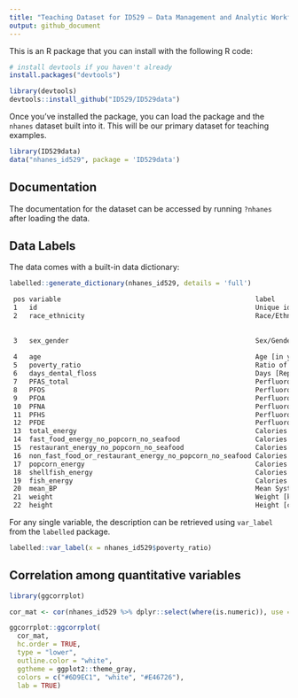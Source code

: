 ```yaml
---
title: "Teaching Dataset for ID529 — Data Management and Analytic Workflows in R  <a href='https://id529.github.io'><img src='https://raw.githubusercontent.com/ID529/lectures/main/graphics/id529-sticker.png' align='right' height='139' /></a>"
output: github_document
---
```


This is an R package that you can install with the following R code: 

```r
# install devtools if you haven't already
install.packages("devtools")

library(devtools)
devtools::install_github("ID529/ID529data")
```

Once you've installed the package, you can load the package and the `nhanes`
dataset built into it. This will be our primary dataset for teaching examples.

```r
library(ID529data)
data("nhanes_id529", package = 'ID529data')
```

## Documentation

The documentation for the dataset can be accessed by running `?nhanes` after
loading the data.

## Data Labels

The data comes with a built-in data dictionary:

```r
labelled::generate_dictionary(nhanes_id529, details = 'full')
```

```txt
 pos variable                                                 label                                                                                                                                                                col_type values                                    
 1   id                                                       Unique identifier for individuals in NHANES                                                                                                                          chr      range: 73568 - 83726                      
 2   race_ethnicity                                           Race/Ethnicity                                                                                                                                                       fct      Non-Hispanic White                        
                                                                                                                                                                                                                                            Non-Hispanic Black                        
                                                                                                                                                                                                                                            Hispanic                                  
 3   sex_gender                                               Sex/Gender [as binary]                                                                                                                                               fct      Male                                      
                                                                                                                                                                                                                                            Female                                    
 4   age                                                      Age [in years] at screening                                                                                                                                          int      range: 12 - 80                            
 5   poverty_ratio                                            Ratio of Household Income to US Federal Poverty Line. The value was not computed if the respondent only reported income as < $20,000 or ≥ $20,000. If family income~ dbl      range: 0 - 5                              
 6   days_dental_floss                                        Days [Reported] Respondents Floss per Week [days/week]                                                                                                               int      range: 0 - 7                              
 7   PFAS_total                                               Perfluoroalkyl and Polyfluoroalkyl Substances [ng/mL]                                                                                                                dbl      range: 0.49 - 1423.1                      
 8   PFOS                                                     Perfluorooctane Sulfonate [ng/mL]                                                                                                                                    dbl      range: 0.14 - 1403                        
 9   PFOA                                                     Perfluorooctanoic Acid [ng/mL]                                                                                                                                       dbl      range: 0.14 - 85.27                       
 10  PFNA                                                     Perfluorononanoic Acid [ng/mL]                                                                                                                                       dbl      range: 0.07 - 16.3                        
 11  PFHS                                                     Perfluorohexane Sulfonate [ng/mL]                                                                                                                                    dbl      range: 0.07 - 33.9                        
 12  PFDE                                                     Perfluorodecanoic Acid [ng/mL]                                                                                                                                       dbl      range: 0.07 - 51.3                        
 13  total_energy                                             Calories in Daily Dietary Intake [reported] [kCal]                                                                                                                   int      range: 130 - 12108                        
 14  fast_food_energy_no_popcorn_no_seafood                   Calories from fast food excluding popcorn and seafood in daily dietary recall [kCal]                                                                                 int      range: 0 - 7539                           
 15  restaurant_energy_no_popcorn_no_seafood                  Calories from food at restaurants excluding popcorn and seafood in daily dietary recall [kCal]                                                                       int      range: 0 - 3424                           
 16  non_fast_food_or_restaurant_energy_no_popcorn_no_seafood Calories from food that is not from fast food or restaurants excluding popcorn and seafood in dietary recall [kCal]                                                  int      range: 0 - 10765                          
 17  popcorn_energy                                           Calories from popcorn in dietary recall [kCal]                                                                                                                       int      range: 0 - 852                            
 18  shellfish_energy                                         Calories from shellfish in dietary recall [kCal]                                                                                                                     int      range: 0 - 1039                           
 19  fish_energy                                              Calories from fish in dietary recall [kCal]                                                                                                                          int      range: 0 - 1518                           
 20  mean_BP                                                  Mean Systolic Blood Pressure [mm Hg]                                                                                                                                 dbl      range: 83.3333333333333 - 216.666666666667
 21  weight                                                   Weight [kg]                                                                                                                                                          dbl      range: 29.8 - 173.7                       
 22  height                                                   Height [cm]                                                                                                                                                          dbl      range: 135.4 - 197                        
```

For any single variable, the description can be retrieved using `var_label` from the `labelled` package. 

```r
labelled::var_label(x = nhanes_id529$poverty_ratio)
```

## Correlation among quantitative variables

```r
library(ggcorrplot)

cor_mat <- cor(nhanes_id529 %>% dplyr::select(where(is.numeric)), use = 'pairwise.complete.obs')

ggcorrplot::ggcorrplot(
  cor_mat,
  hc.order = TRUE,
  type = "lower",
  outline.color = "white",
  ggtheme = ggplot2::theme_gray,
  colors = c("#6D9EC1", "white", "#E46726"),
  lab = TRUE)
```

